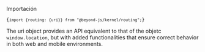 
<DocHeader pretitle="Frontend" title="Objeto URI" />

Importación

<Code>{`import {routing: {uri}} from "@beyond-js/kernel/routing";`}</Code>

The uri object provides an API equivalent to that of the objetc `window.location`, but with added functionalities that ensure correct behavior in both web and mobile environments.

<Title tag="h3" text="Properties" />

-   **pathname string** : current url, without querystring or hash
-   **uri string** : full url.
-   **qs Map** : Map with the list of variables passed through the querystring.
-   **hashtag string** : contains the fragment of the url after the '#'. It is equivalent to the hash property of the location object of the Web API.
-   **vars Map** : Map container of the dynamic variables added in the definition of the url of the <Link href="/widgets#page">Widget Page.</Link>

<Title tag="h2" text="routing.historyBeyondHistory" />

The BeyondHistory object handles all information associated with the user's navigation in the current session.

<Title tag="h4" text="Properties" />

-   **current**: string : current navigation url.
-   **initial**: number : Refers to the index associated with the browser web API history on which navigation within the
    BeyondJS project begins. For this management, Beyond uses the SessionStorage object of the web API, where it records two properties:

        -   \_\_beyond_navigation_position
        -   \_\_beyond_navigation_records

-   **position** HistoryPosition :
    -   **value** number : value of the current navigation position in the BeyondJS own history.
-   **records** HistoryRecords :: Map object that contains all user navigation entries in the current session.
